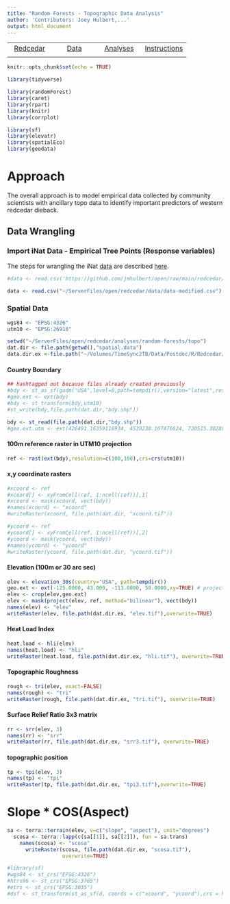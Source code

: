 ```yaml
---
title: "Random Forests - Topographic Data Analysis"
author: 'Contributors: Joey Hulbert,...'
output: html_document
---
```


|            |            |            |            |
|:----------:|:----------:|:----------:|:----------:|
|[Redcedar](https://jmhulbert.github.io/open/redcedar)|[Data](https://jmhulbert.github.io/open/redcedar/data)|[ Analyses](https://jmhulbert.github.io/open/redcedar/analyses)|[Instructions](https://jmhulbert.github.io/open/redcedar/instructions)|
|             |           |            |            |


```r
knitr::opts_chunk$set(echo = TRUE)
```

```r
library(tidyverse)

library(randomForest)
library(caret)
library(rpart)
library(knitr)
library(corrplot)
```

```r
library(sf)
library(elevatr)
library(spatialEco)
library(geodata)
```


# Approach

The overall approach is to model empirical data collected by community scientists with ancillary topo data to identify important predictors of western redcedar dieback.

## Data Wrangling

### Import iNat Data - Empirical Tree Points (Response variables)

The steps for wrangling the iNat [data](https://jmhulbert.github.io/open/redcedar/data) are described [here](https://jmhulbert.github.io/open/redcedar/data).

```r
#data <- read.csv('https://github.com/jmhulbert/open/raw/main/redcedar/data/data-modified.csv')

data <- read.csv("~/ServerFiles/open/redcedar/data/data-modified.csv") #offline
```

### Spatial Data

```r
wgs84 <- "EPSG:4326"
utm10 <- "EPSG:26910"
```

```r
setwd("~/ServerFiles/open/redcedar/analyses/random-forests/topo")
dat.dir <- file.path(getwd(),"spatial.data")
data.dir.ex <-file.path("~/Volumes/TimeSync2TB/Data/Postdoc/R/Redcedar/Topo")
```

#### Country Boundary



```r
## hashtagged out because files already created previously
#bdy <- st_as_sf(gadm("USA",level=0,path=tempdir(),version="latest",resolution=1))
#geo.ext <- ext(bdy)
#bdy <- st_transform(bdy,utm10)
#st_write(bdy,file.path(dat.dir,"bdy.shp"))
```



```r
bdy <- st_read(file.path(dat.dir,"bdy.shp"))
#geo.ext.utm <- ext(426491.16359116934, 4539238.107476624, 720515.3028644782, 5316783.940854039,xy=TRUE) #project extent in EPSG:26910 decimals set to only include WA and OR.
```

#### 100m reference raster in UTM10 projection

```r
ref <- rast(ext(bdy),resolution=c(100,100),crs=crs(utm10))
```

#### x,y coordinate rasters

```r
#xcoord <- ref
#xcoord[] <- xyFromCell(ref, 1:ncell(ref))[,1]
#xcoord <- mask(xcoord, vect(bdy)) 
#names(xcoord) <- "xcoord"
#writeRaster(xcoord, file.path(dat.dir, "xcoord.tif")) 

#ycoord <- ref
#ycoord[] <- xyFromCell(ref, 1:ncell(ref))[,2]
#ycoord <- mask(ycoord, vect(bdy)) 
#names(ycoord) <- "ycoord"
#writeRaster(ycoord, file.path(dat.dir, "ycoord.tif")) 
```

#### Elevation (100m or 30 arc sec)

```r
elev <- elevation_30s(country="USA", path=tempdir())
geo.ext <- ext(-125.0000, 43.000, -113.0000, 50.0000,xy=TRUE) # project bounds data in EPSG:4326 decimals set to only include WA and OR. Also included xy=TRUE because they're in (ymin,xmin,ymax,xmax) order. 
elev <- crop(elev,geo.ext)
elev <- mask(project(elev, ref, method="bilinear"), vect(bdy))
names(elev) <- "elev"
writeRaster(elev, file.path(dat.dir.ex, "elev.tif"),overwrite=TRUE)  
```


#### Heat Load Index

```r
heat.load <- hli(elev)
names(heat.load) <- "hli"
writeRaster(heat.load, file.path(dat.dir.ex, "hli.tif"), overwrite=TRUE)  
```

#### Topographic Roughness  

```r
rough <- tri(elev, exact=FALSE)
names(rough) <- "tri"
writeRaster(rough, file.path(dat.dir.ex, "tri.tif"), overwrite=TRUE) 
```


#### Surface Relief Ratio 3x3 matrix

```r
rr <- srr(elev, 3) 
names(rr) <- "srr"
writeRaster(rr, file.path(dat.dir.ex, "srr3.tif"), overwrite=TRUE)
```


#### topographic position

```r
tp <- tpi(elev, 3)
names(tp) <- "tpi"
writeRaster(tp, file.path(dat.dir.ex, "tpi3.tif"),overwrite=TRUE)  
```

# Slope * COS(Aspect)

```r
sa <- terra::terrain(elev, v=c("slope", "aspect"), unit="degrees")
  scosa <- terra::lapp(c(sa[[1]], sa[[2]]), fun = sa.trans)
    names(scosa) <- "scosa"
      writeRaster(scosa, file.path(dat.dir.ex, "scosa.tif"), 
	              overwrite=TRUE)  
```

```r
#library(sf)
#wgs84 <- st_crs("EPSG:4326")
#htrs96 <- st_crs("EPSG:3765")
#etrs <- st_crs("EPSG:3035")
#dsf <- st_transform(st_as_sf(d, coords = c("xcoord", "ycoord"),crs = htrs96), etrs)    
```

